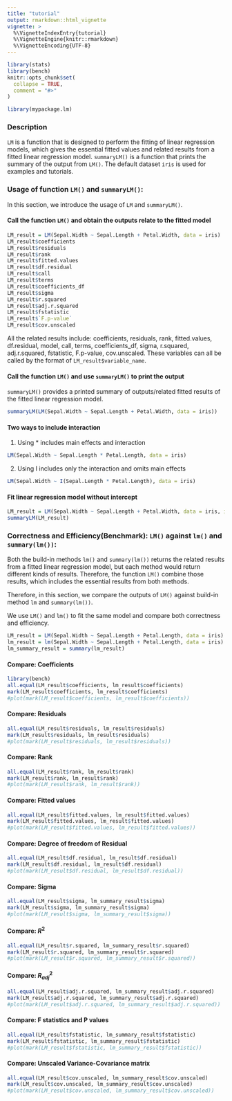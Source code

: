 ```yaml
---
title: "tutorial"
output: rmarkdown::html_vignette
vignette: >
  %\VignetteIndexEntry{tutorial}
  %\VignetteEngine{knitr::rmarkdown}
  %\VignetteEncoding{UTF-8}
---
```


```r
library(stats)
library(bench)
knitr::opts_chunk$set(
  collapse = TRUE,
  comment = "#>"
)
```

```r
library(mypackage.lm)
```


### Description

`LM` is a function that is designed to perform the fitting of linear regression models, 
which gives the essential fitted values and related results from a fitted linear regression model. 
`summaryLM()` is a function that prints the summary of the output from `LM()`. The default dataset  `iris` is used for examples and tutorials. 

### Usage of function `LM()` and `summaryLM()`:

In this section, we introduce the usage of `LM` and `summaryLM()`.  

#### Call the function `LM()` and obtain the outputs relate to the fitted model

```r
LM_result = LM(Sepal.Width ~ Sepal.Length + Petal.Width, data = iris)
LM_result$coefficients
LM_result$residuals
LM_result$rank
LM_result$fitted.values
LM_result$df.residual
LM_result$call
LM_result$terms
LM_result$coefficients_df
LM_result$sigma
LM_result$r.squared
LM_result$adj.r.squared
LM_result$fstatistic
LM_result$`F.p-value`
LM_result$cov.unscaled
```

All the related results include: coefficients, residuals, rank, fitted.values, df.residual, model, call, terms, coefficients_df, sigma, r.squared, adj.r.squared, fstatistic, F.p-value, cov.unscaled. These variables can all be called by the format of `LM_result$variable_name`. 

#### Call the function `LM()` and use `summaryLM()` to print the output    

`summaryLM()` provides a printed summary of outputs/related fitted results of the fitted linear regression model. 
```r
summaryLM(LM(Sepal.Width ~ Sepal.Length + Petal.Width, data = iris))
```


#### Two ways to include interaction 
  
1. Using * includes main effects and interaction 
```r
LM(Sepal.Width ~ Sepal.Length * Petal.Length, data = iris)
```
  
2. Using I includes only the interaction and omits main effects
```r
LM(Sepal.Width ~ I(Sepal.Length * Petal.Length), data = iris)
```

#### Fit linear regression model without intercept 
```r
LM_result = LM(Sepal.Width ~ Sepal.Length + Petal.Width, data = iris, intercept = FALSE)
summaryLM(LM_result)
```


### Correctness and Efficiency(Benchmark): `LM()` against `lm()` and `summary(lm())`:
Both the build-in methods `lm()` and `summary(lm())` returns the related results from a fitted linear regression model, but each method would return different kinds of results. Therefore, the function `LM()` combine those results, which includes the essential results from both methods. 

Therefore, in this section, we compare the outputs of `LM()` against build-in method `lm` and `summary(lm())`. 

We use `LM()` and `lm()` to fit the same model and compare both correctness and efficiency. 
```r
LM_result = LM(Sepal.Width ~ Sepal.Length + Petal.Length, data = iris)
lm_result = lm(Sepal.Width ~ Sepal.Length + Petal.Length, data = iris)
lm_summary_result = summary(lm_result)
```

#### Compare: Coefficients
```r
library(bench)
all.equal(LM_result$coefficients, lm_result$coefficients) 
mark(LM_result$coefficients, lm_result$coefficients)
#plot(mark(LM_result$coefficients, lm_result$coefficients))
```

#### Compare: Residuals
```r
all.equal(LM_result$residuals, lm_result$residuals) 
mark(LM_result$residuals, lm_result$residuals)
#plot(mark(LM_result$residuals, lm_result$residuals))
```

#### Compare: Rank 
```r
all.equal(LM_result$rank, lm_result$rank) 
mark(LM_result$rank, lm_result$rank)
#plot(mark(LM_result$rank, lm_result$rank))
```

#### Compare: Fitted values
```r
all.equal(LM_result$fitted.values, lm_result$fitted.values) 
mark(LM_result$fitted.values, lm_result$fitted.values)
#plot(mark(LM_result$fitted.values, lm_result$fitted.values))
```

#### Compare: Degree of freedom of Residual
```r
all.equal(LM_result$df.residual, lm_result$df.residual) 
mark(LM_result$df.residual, lm_result$df.residual)
#plot(mark(LM_result$df.residual, lm_result$df.residual))
```

#### Compare: Sigma
```r
all.equal(LM_result$sigma, lm_summary_result$sigma) 
mark(LM_result$sigma, lm_summary_result$sigma)
#plot(mark(LM_result$sigma, lm_summary_result$sigma))
```

#### Compare: $R^2$
```r
all.equal(LM_result$r.squared, lm_summary_result$r.squared) 
mark(LM_result$r.squared, lm_summary_result$r.squared)
#plot(mark(LM_result$r.squared, lm_summary_result$r.squared))
```

#### Compare: $R_{adj}^2$
```r
all.equal(LM_result$adj.r.squared, lm_summary_result$adj.r.squared) 
mark(LM_result$adj.r.squared, lm_summary_result$adj.r.squared)
#plot(mark(LM_result$adj.r.squared, lm_summary_result$adj.r.squared))
```

#### Compare: F statistics and P values 
```r
all.equal(LM_result$fstatistic, lm_summary_result$fstatistic) 
mark(LM_result$fstatistic, lm_summary_result$fstatistic)
#plot(mark(LM_result$fstatistic, lm_summary_result$fstatistic))
```


#### Compare: Unscaled Variance-Covariance matrix
```r
all.equal(LM_result$cov.unscaled, lm_summary_result$cov.unscaled) 
mark(LM_result$cov.unscaled, lm_summary_result$cov.unscaled)
#plot(mark(LM_result$cov.unscaled, lm_summary_result$cov.unscaled))
```





